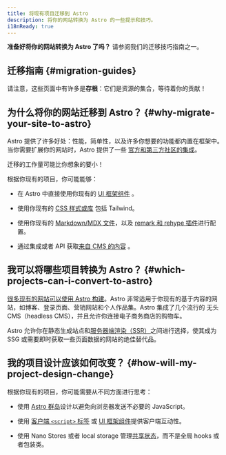 ```yaml
---
title: 将现有项目迁移到 Astro
description: 将你的网站转换为 Astro 的一些提示和技巧。
i18nReady: true
---
```


**准备好将你的网站转换为 Astro 了吗？** 请参阅我们的迁移技巧指南之一。

## 迁移指南 \{#migration-guides\}

<MigrationGuidesNav />

请注意，这些页面中有许多是**存根**：它们是资源的集合，等待着你的贡献！

## 为什么将你的网站迁移到 Astro？ \{#why-migrate-your-site-to-astro\}

Astro 提供了许多好处：性能，简单性，以及许多你想要的功能都内置在框架中。当你需要扩展你的网站时，Astro 提供了一些 [官方和第三方社区的集成](https://astro.build/integrations)。

迁移的工作量可能比你想象的要小！

根据你现有的项目，你可能能够：

- 在 Astro 中直接使用你现有的 [UI 框架组件](/zh-cn/guides/framework-components/) 。

- 使用你现有的 [CSS 样式或库](/zh-cn/guides/styling/) 包括 Tailwind。 

- 使用你现有的 [Markdown/MDX 文件](/zh-cn/guides/markdown-content/)，以及 [remark 和 rehype 插件](/zh-cn/guides/markdown-content/#configuring-markdown-and-mdx)进行配置。

- 通过集成或者 API 获取[来自 CMS 的内容](/zh-cn/guides/cms/) 。


## 我可以将哪些项目转换为 Astro？ \{#which-projects-can-i-convert-to-astro\}

[很多现有的网站可以使用 Astro 构建](/zh-cn/concepts/why-astro/)。Astro 非常适用于你现有的基于内容的网站，如博客、登录页面、营销网站和个人作品集。Astro 集成了几个流行的 无头 CMS（headless CMS），并且允许你连接电子商务商店的购物车。

Astro 允许你在静态生成站点和[服务器端渲染（SSR）](/zh-cn/guides/server-side-rendering/)之间进行选择，使其成为 SSG 或需要即时获取一些页面数据的网站的绝佳替代品。

## 我的项目设计应该如何改变？ \{#how-will-my-project-design-change\}

根据你现有的项目，你可能需要从不同方面进行思考：

- 使用 [Astro 群岛](/zh-cn/concepts/islands/#what-is-an-island)设计以避免向浏览器发送不必要的 JavaScript。

- 使用 [客户端 `<script>` 标签](/zh-cn/guides/client-side-scripts/) 或 [UI 框架组件](/zh-cn/guides/framework-components/)提供客户端互动性。

- 使用 Nano Stores 或者 local storage 管理[共享状态](/zh-cn/recipes/sharing-state-islands/)，而不是全局 hooks 或者包装类。
